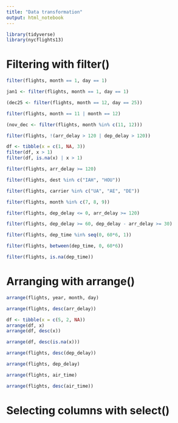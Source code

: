 ```yaml
---
title: "Data transformation"
output: html_notebook
---
```



```r
library(tidyverse)
library(nycflights13)
```

# Filtering with filter()

```r
filter(flights, month == 1, day == 1)
```

```r
jan1 <- filter(flights, month == 1, day == 1)
```

```r
(dec25 <- filter(flights, month == 12, day == 25))
```

```r
filter(flights, month == 11 | month == 12)
```

```r
(nov_dec <- filter(flights, month %in% c(11, 12)))
```


```r
filter(flights, !(arr_delay > 120 | dep_delay > 120))
```

```r
df <- tibble(x = c(1, NA, 3))
filter(df, x > 1)
filter(df, is.na(x) | x > 1)
```

```r
filter(flights, arr_delay >= 120)
```

```r
filter(flights, dest %in% c("IAH", "HOU"))
```

```r
filter(flights, carrier %in% c("UA", "AE", "DE"))
```

```r
filter(flights, month %in% c(7, 8, 9))
```

```r
filter(flights, dep_delay <= 0, arr_delay >= 120)
```

```r
filter(flights, dep_delay >= 60, dep_delay - arr_delay >= 30)
```

```r
filter(flights, dep_time %in% seq(0, 60*6, 1))
```

```r
filter(flights, between(dep_time, 0, 60*6))
```

```r
filter(flights, is.na(dep_time))
```

# Arranging with arrange()

```r
arrange(flights, year, month, day)
```

```r
arrange(flights, desc(arr_delay))
```

```r
df <- tibble(x = c(5, 2, NA))
arrange(df, x)
arrange(df, desc(x))
```


```r
arrange(df, desc(is.na(x)))
```

```r
arrange(flights, desc(dep_delay))
```

```r
arrange(flights, dep_delay)
```

```r
arrange(flights, air_time)
```

```r
arrange(flights, desc(air_time))
```

# Selecting columns with select()


